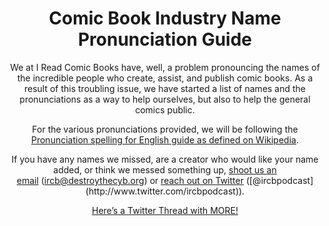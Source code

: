 <Header title="Comic Book Industry Name Pronunciation Guide | I Read Comic Books podcast" />

# Comic Book Industry Name Pronunciation Guide

We at I Read Comic Books have, well, a problem pronouncing the names of the incredible people who create, assist, and publish comic books. As a result of this troubling issue, we have started a list of names and the pronunciations as a way to help ourselves, but also to help the general comics public.

For the various pronunciations provided, we will be following the [Pronunciation spelling for English guide as defined on Wikipedia](https://en.wikipedia.org/wiki/Pronunciation_respelling_for_English).

If you have any names we missed, are a creator who would like your name added, or think we messed something up, [shoot us an email](mailto:ircb@destroythecyb.org?subject=Hey!%20Fix%20this%20name!) (ircb@destroythecyb.org) or [reach out on Twitter](https://twitter.com/intent/tweet?text=Hey!%20@ircbpodcast!%20Fix%20this%20name!) ([@ircbpodcast](http://www.twitter.com/ircbpodcast)).

[Here’s a Twitter Thread with MORE!](https://twitter.com/JasonHalftones/status/1311512504951074821?s=20)

<NameGuideTable />
